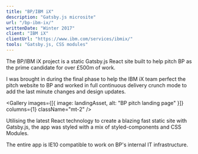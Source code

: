 ```yaml
---
title: "BP/IBM iX"
description: "Gatsby.js microsite"
url: "/bp-ibm-ix/"
writtenDate: "Winter 2017"
client: "IBM iX"
clientUrl: "https://www.ibm.com/services/ibmix/"
tools: "Gatsby.js, CSS modules"
---
```




The BP/IBM iX project is a static Gatsby.js React site built to help pitch BP as the prime candidate for over £500m of work.

I was brought in during the final phase to help the IBM iX team perfect the pitch website to BP and worked in full continuous delivery crunch mode to add the last minute changes and design updates.

<Gallery
  images={[{ image: landingAsset, alt: "BP pitch landing page" }]}
  columns={1}
  className="mt-2"
/>

Utilising the latest React technology to create a blazing fast static site with Gatsby.js, the app was styled with a mix of styled-components and CSS Modules.

The entire app is IE10 compatible to work on BP's internal IT infrastructure.
